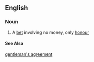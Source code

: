 ==English==
===Noun===
# A [[bet]] involving no money, only [[honour]]
====See Also====
[[gentleman's agreement]]